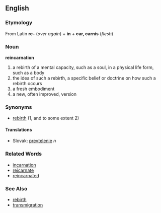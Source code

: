 == English ==
=== Etymology ===
From Latin '''re-''' ('' over again'') + '''in''' + '''car, carnis''' (''flesh'')
=== Noun ===
'''reincarnation'''
# a rebirth of a mental capacity, such as a soul, in a physical life form, such as a body
# the idea of such a rebirth, a specific belief or doctrine on how such a rebirth occurs
# a fresh embodiment
# a new, often improved, version
=== Synonyms ===
* [[rebirth]] (1, and to some extent 2)
==== Translations ====
*Slovak: [[prevtelenie#Slovak|prevtelenie]] ''n''
=== Related Words ===
* [[incarnation]]
* [[reicarnate]]
* [[reincarnated]]
=== See Also ===
* [[rebirth]]
* [[transmigration]]